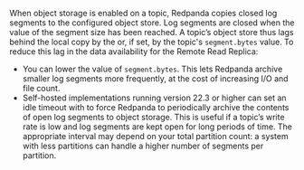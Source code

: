 
When object storage is enabled on a topic, Redpanda copies closed log segments to the configured object store. Log segments are closed when the value of the segment size has been reached. A topic’s object store thus lags behind the local copy by the <TunableClusterProperty name="log_segment_size" frontmatter={props.frontmatter}/> or, if set, by the topic's `segment.bytes` value. To reduce this lag in the data availability for the Remote Read Replica:

- You can lower the value of `segment.bytes`. This lets Redpanda archive smaller log segments more frequently, at the cost of increasing I/O and file count. 
- Self-hosted implementations running version 22.3 or higher can set an idle timeout with <TunableClusterProperty name="cloud_storage_segment_max_upload_interval_sec" frontmatter={props.frontmatter}/> to force Redpanda to periodically archive the contents of open log segments to object storage. This is useful if a topic’s write rate is low and log segments are kept open for long periods of time. The appropriate interval may depend on your total partition count: a system with less partitions can handle a higher number of segments per partition. 
